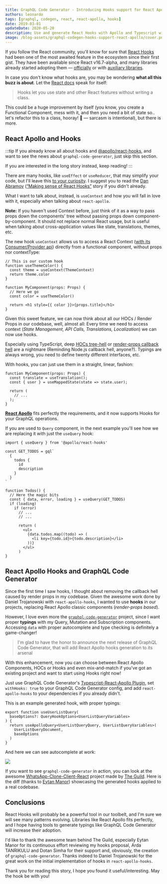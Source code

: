 ```yaml
---
title: GraphQL Code Generator - Introducing Hooks support for React Apollo plugin
authors: leonardo
tags: [graphql, codegen, react, react-apollo, hooks]
date: 2019-03-01
updateDate: 2020-05-20
description: Use and generate React Hooks with Apollo and Typescript with the new version of GraphQL Code Generator.
image: /blog-assets/graphql-codegen-hooks-support-react-apollo/cover.png
---
```



<Article />

If you follow the React community, you'll know for sure that [React Hooks](https://reactjs.org/docs/hooks-intro.html) had been one of the most awaited feature in the ecosystem since their first gist. They have been available since React v16.7-alpha, and many libraries already started adopting them — [officially](https://react.i18next.com/latest/usetranslation-hook) or with [auxiliary libraries](https://github.com/facebookincubator/redux-react-hook).

<YouTube youTubeId="dpw9EHDh2bM" />

In case you don't know what hooks are, you may be wondering **what all this buzz is about**. Let the [React docs](https://reactjs.org/docs/hooks-intro.html) speak for itself:

> Hooks let you use state and other React features without writing a class.

This could be a huge improvement by itself (you know, you create a Functional Component, mess with it, and then you need a bit of state so.. let's refactor this to a class, hooray! 🎉 — sarcasm is intentional), but there is more.

# React Apollo and Hooks

:::tip
If you already know all about hooks and [@apollo/react-hooks](https://apollographql.com/docs/react/api/react-hooks), and want to see the news about `graphql-code-generator`, just skip this section.

If you are interested in the long story instead, keep reading!
:::

There are many hooks, like `useEffect` or `useReducer`, that may simplify your code, but I'll leave this [to your curiosity](https://reactjs.org/docs/hooks-overview.html). I suggest you to read the [Dan Abramov](https://twitter.com/dan_abramov) ([“Making sense of React Hooks”](https://medium.com/@dan_abramov/making-sense-of-react-hooks-fdbde8803889) story if you didn't already.

What I want to talk about, instead, is `useContext` and how you will fall in love with it, especially when talking about `react-apollo`.

**Note:** If you haven't used Context before, just think of it as a way to pass props down the components' tree without passing props down component-by-component.
It should not replace normal React usage, but is useful when talking about cross-application values like state, translations, themes, etc.

The new hook `useContext` allows us to access a React Context ([with its Consumer/Provider api](https://reactjs.org/docs/context.html)) directly from a functional component, without props nor contextType:

```tsx
// This is our custom hook
function useThemeColor() {
  const theme = useContext(ThemeContext)
  return theme.color
}

function MyComponent(props: Props) {
  // Here we go
  const color = useThemeColor()

  return <h1 style={{ color }}>{props.title}</h1>
}
```

Given this sweet feature, we can now think about all our HOCs / Render Props in our codebase, well, almost all: Every time we need to access context (_State Management, API Calls, Translations, Localization_) we can now use hooks.

Especially using TypeScript, deep [HOCs tree-hell](https://reddit.com/r/reactjs/comments/85h93f/higher_order_component_hell) or [render-props callback hell](https://medium.com/@ntgard/why-i-dont-use-render-props-in-react-10f18abdff11) are a nightmare (Reminding Node.js callback hell, anyone?). Typings are always wrong, you need to define twenty different interfaces, etc.

With hooks, you can just use them in a straight, linear, fashion:

```tsx
function MyComponent(props: Props) {
  const translate = useTranslation();
  const { user } = useMappedState(state => state.user);

  return (
    // ...
  );
}
```

[**React Apollo**](https://github.com/apollographql/react-apollo) fits perfectly the requirements, and it now supports Hooks for your GraphQL operations.

If you are used to `Query` component, in the next example you'll see how we are replacing it with just the `useQuery` hook:

```tsx
import { useQuery } from '@apollo/react-hooks'

const GET_TODOS = gql`
  {
    todos {
      id
      description
    }
  }
`

function Todos() {
  // Here the magic bits
  const { data, error, loading } = useQuery(GET_TODOS)
  if (loading)
    if (error)
      // ...
      // ...

      return (
        <ul>
          {data.todos.map((todo) => (
            <li key={todo.id}>{todo.description}</li>
          ))}
        </ul>
      )
}
```

# React Apollo Hooks and GraphQL Code Generator

Since the first time I saw hooks, I thought about removing the callback hell caused by render props in my codebase. Given the awesome work done by Daniel Trojanowski with `react-apollo-hooks`, I wanted to use **hooks** in our projects, replacing React Apollo classic components (_render-props based_).

However, I love even more the [`graphql-code-generator`](https://graphql-code-generator.com) project, since I want proper **typings** with my Query, Mutation and Subscription components. Accessing `data` with proper autocomplete and type checking is definitely a game-changer!

> I'm glad to have the honor to announce the next release of GraphQL Code Generator, that will add React Apollo hooks generation to its arsenal

With this enhancement, now you can choose between React Apollo Components, HOCs or Hooks and even mix-and-match if you've got an existing project and want to start using Hooks right now!

Just use GraphQL Code Generator's [Typescript-React-Apollo Plugin](https://graphql-code-generator.com/docs/plugins/typescript-react-apollo), set `withHooks: true` to your GraphQL Code Generator config, and add `react-apollo-hooks` to your dependencies if you already didn't.

This is an example generated hook, with proper typings:

```tsx
export function useUserListQuery(
  baseOptions?: QueryHookOptions<UserListQueryVariables>
) {
  return useApolloQuery<UserListQueryQuery, UserListQueryVariables>(
    UserListQueryDocument,
    baseOptions
  )
}
```

And here we can see autocomplete at work:

![](/blog-assets/graphql-codegen-hooks-support-react-apollo/vscode.png)

If you want to see `graphql-code-generator` in action, you can look at the awesome [WhatsApp-Clone-Client-React](https://github.com/Urigo/WhatsApp-Clone-Client-React) project made by [The Guild](https://the-guild.dev). Here is the diff (thanks to [Eytan Manor](https://medium.com/u/5a6962cd709e)) showcasing the generated hooks applied to a real codebase.

## Conclusions

React Hooks will probably be a powerful tool in our toolbelt, and I'm sure we will see many patterns evolving. Libraries like React Apollo fits perfectly, and I hope having tools to generate typings like GraphQL Code Generator will increase their adoption.

I'd like to thank the awesome team behind The Guild, especially Eytan Manor for its continuous effort reviewing my hooks proposal, Arda TANRIKULU and Dotan Simha for their support and, obviously, the creation of `graphql-code-generator`. Thanks indeed to Daniel Trojanowski for the great work on the initial implementation of hooks in `react-apollo-hooks`.

Thank you for reading this story, I hope you found it useful/interesting.
May the hook be with you!
